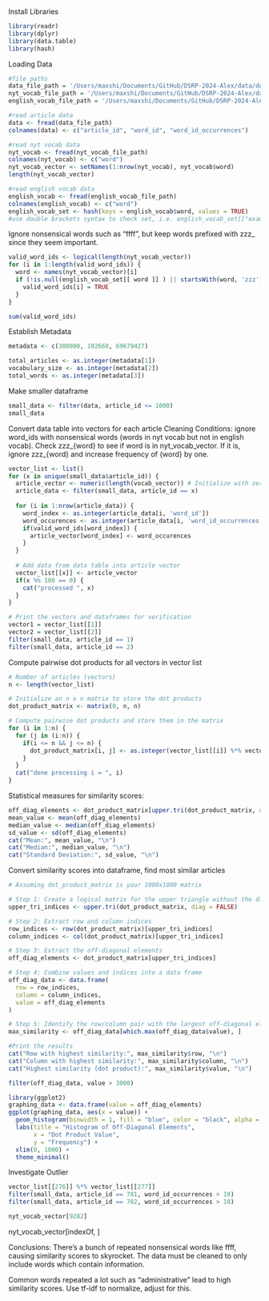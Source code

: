 Install Libraries
```r
library(readr)
library(dplyr)
library(data.table)
library(hash)
```

Loading Data
```r
#file paths
data_file_path = '/Users/maxshi/Documents/GitHub/DSRP-2024-Alex/data/docword.nytimes_head.txt'
nyt_vocab_file_path = '/Users/maxshi/Documents/GitHub/DSRP-2024-Alex/data/vocab.nytimes.txt'
english_vocab_file_path = '/Users/maxshi/Documents/GitHub/DSRP-2024-Alex/data/words_alpha.txt'
```

```r
#read article data
data <- fread(data_file_path)
colnames(data) <- c("article_id", "word_id", "word_id_occurrences")
```

```r
#read nyt vocab data
nyt_vocab <- fread(nyt_vocab_file_path)
colnames(nyt_vocab) <- c("word")
nyt_vocab_vector <- setNames(1:nrow(nyt_vocab), nyt_vocab$word)
length(nyt_vocab_vector)

#read english vocab data
english_vocab <- fread(english_vocab_file_path)
colnames(english_vocab) <- c("word")
english_vocab_set <- hash(keys = english_vocab$word, values = TRUE)
#use double brackets syntax to check set, i.e. english_vocab_set[["example"]]
```
Ignore nonsensical words such as "ffff", but keep words prefixed with zzz_ since they seem important.

```r
valid_word_ids <- logical(length(nyt_vocab_vector))
for (i in 1:length(valid_word_ids)) {
  word <- names(nyt_vocab_vector)[i]
  if (!is.null(english_vocab_set[[ word ]] ) || startsWith(word, 'zzz')) {
    valid_word_ids[i] = TRUE
  }
}

sum(valid_word_ids)
```

Establish Metadata
```r
metadata <- c(300000, 102660, 69679427)

total_articles <- as.integer(metadata[1])
vocabulary_size <- as.integer(metadata[2])
total_words <- as.integer(metadata[3])
```

Make smaller dataframe
```r
small_data <- filter(data, article_id <= 1000)
small_data
```

Convert data table into vectors for each article
Cleaning Conditions: ignore word_ids with nonsensical words (words in nyt vocab but not in english vocab). 
Check zzz_{word} to see if word is in nyt_vocab_vector. If it is, ignore zzz_{word} and increase frequency of {word} by one. 

```r
vector_list <- list()
for (x in unique(small_data$article_id)) {
  article_vector <- numeric(length(vocab_vector)) # Initialize with zeros
  article_data <- filter(small_data, article_id == x)
  
  for (i in 1:nrow(article_data)) {
    word_index <- as.integer(article_data[i, 'word_id'])
    word_occurences <- as.integer(article_data[i, 'word_id_occurrences'])
    if(valid_word_ids[word_index]) {
      article_vector[word_index] <- word_occurences
    }
  }
  
  # Add data from data table into article vector
  vector_list[[x]] <- article_vector
  if(x %% 100 == 0) {
    cat("processed ", x)
  }
}

# Print the vectors and dataframes for verification
vector1 = vector_list[[1]]
vector2 = vector_list[[2]]
filter(small_data, article_id == 1)
filter(small_data, article_id == 2)
```


Compute pairwise dot products for all vectors in vector list

```r
# Number of articles (vectors)
n <- length(vector_list)

# Initialize an n x n matrix to store the dot products
dot_product_matrix <- matrix(0, n, n)

# Compute pairwise dot products and store them in the matrix
for (i in 1:n) {
  for (j in (i:n)) {
    if(i <= n && j <= n) {
      dot_product_matrix[i, j] <- as.integer(vector_list[[i]] %*% vector_list[[j]])
    }
  }
  cat("done processing i = ", i)
}

```

Statistical measures for similarity scores: 
```r
off_diag_elements <- dot_product_matrix[upper.tri(dot_product_matrix, diag = FALSE)]
mean_value <- mean(off_diag_elements)
median_value <- median(off_diag_elements)
sd_value <- sd(off_diag_elements)
cat("Mean:", mean_value, "\n")
cat("Median:", median_value, "\n")
cat("Standard Deviation:", sd_value, "\n")
```

Convert similarity scores into dataframe, find most similar articles
```r
# Assuming dot_product_matrix is your 1000x1000 matrix

# Step 1: Create a logical matrix for the upper triangle without the diagonal
upper_tri_indices <- upper.tri(dot_product_matrix, diag = FALSE)

# Step 2: Extract row and column indices
row_indices <- row(dot_product_matrix)[upper_tri_indices]
column_indices <- col(dot_product_matrix)[upper_tri_indices]

# Step 3: Extract the off-diagonal elements
off_diag_elements <- dot_product_matrix[upper_tri_indices]

# Step 4: Combine values and indices into a data frame
off_diag_data <- data.frame(
  row = row_indices,
  column = column_indices,
  value = off_diag_elements
)

# Step 5: Identify the row/column pair with the largest off-diagonal element
max_similarity <- off_diag_data[which.max(off_diag_data$value), ]

#Print the results
cat("Row with highest similarity:", max_similarity$row, "\n")
cat("Column with highest similarity:", max_similarity$column, "\n")
cat("Highest similarity (dot product):", max_similarity$value, "\n")

```
```r
filter(off_diag_data, value > 3000)
```

```r
library(ggplot2)
graphing_data <- data.frame(value = off_diag_elements)
ggplot(graphing_data, aes(x = value)) +
  geom_histogram(binwidth = 1, fill = "blue", color = "black", alpha = 0.7) +
  labs(title = "Histogram of Off-Diagonal Elements",
       x = "Dot Product Value",
       y = "Frequency") +
  xlim(0, 1000) +
  theme_minimal()

```
Investigate Outlier
```r
vector_list[[276]] %*% vector_list[[277]]
filter(small_data, article_id == 781, word_id_occurrences > 10)
filter(small_data, article_id == 782, word_id_occurrences > 10)
```
```r

nyt_vocab_vector[9282]

```
nyt_vocab_vector[indexOf, ]

Conclusions: There's a bunch of repeated nonsensical words like ffff, causing similarity scores to skyrocket. The data must be cleaned to only include words which contain information. 

Common words repeated a lot such as "administrative" lead to high similarity scores. Use tf-idf to normalize, adjust for this. 

